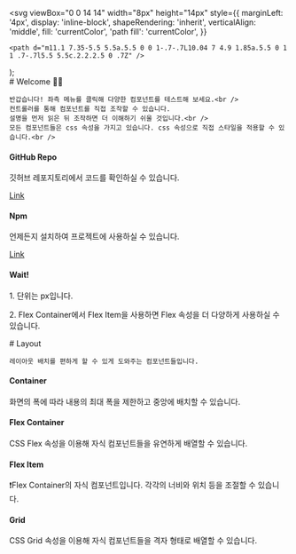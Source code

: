 
  <svg
    viewBox="0 0 14 14"
    width="8px"
    height="14px"
    style={{
      marginLeft: '4px',
      display: 'inline-block',
      shapeRendering: 'inherit',
      verticalAlign: 'middle',
      fill: 'currentColor',
      'path fill': 'currentColor',
    }}
  >
    <path d="m11.1 7.35-5.5 5.5a.5.5 0 0 1-.7-.7L10.04 7 4.9 1.85a.5.5 0 1 1 .7-.7l5.5 5.5c.2.2.2.5 0 .7Z" />
  </svg>
);

<Meta title="Instruction" />

<div className="sb-container">
  <div className='sb-section-title'>
    # Welcome 👋🏻

    반갑습니다! 좌측 메뉴를 클릭해 다양한 컴포넌트를 테스트해 보세요.<br />
    컨트롤러를 통해 컴포넌트를 직접 조작할 수 있습니다.
    설명을 먼저 읽은 뒤 조작하면 더 이해하기 쉬울 것입니다.<br />
    모든 컴포넌트들은 css 속성을 가지고 있습니다. css 속성으로 직접 스타일을 적용할 수 있습니다.<br />

  </div>
  
  <div className="sb-section">
    <div className="sb-section-item">
      <h4 className="sb-section-item-heading">GitHub Repo</h4>
      <p className="sb-section-item-paragraph">깃허브 레포지토리에서 코드를 확인하실 수 있습니다.</p>
      <a
        href="https://github.com/feb-dain/layout-component"
        target="_blank"
      >Link<RightArrow /></a>
    </div>
    <div className="sb-section-item">
      <h4 className="sb-section-item-heading">Npm</h4>
      <p className="sb-section-item-paragraph">언제든지 설치하여 프로젝트에 사용하실 수 있습니다.</p>
      <a
        href="https://www.npmjs.com/package/yummy-design-component"
        target="_blank"
      >Link<RightArrow /></a>
    </div>
  </div>
</div>

<div className="sb-addon">
  <div className="sb-addon-text">
    <h4>Wait!</h4>
    <p>1. 단위는 px입니다.</p>
    <p>2. Flex Container에서 Flex Item을 사용하면 Flex 속성을 더 다양하게 사용하실 수 있습니다.</p>
  </div>
  <div className="sb-addon-img"></div>
</div>

<div className="sb-container">
  <div className='sb-section-title'>
    # Layout

    레이아웃 배치를 편하게 할 수 있게 도와주는 컴포넌트들입니다.

  </div>

  <div className="sb-section">
    <div className="sb-features-grid">
      <div className="sb-grid-item">
        <h4 className="sb-section-item-heading">Container</h4>
        <p className="sb-section-item-paragraph"> 화면의 폭에 따라 내용의 최대 폭을 제한하고 중앙에 배치할 수 있습니다. </p>
      </div>
      <div className="sb-grid-item">
        <h4 className="sb-section-item-heading">Flex Container</h4>
        <p className="sb-section-item-paragraph">CSS Flex 속성을 이용해 자식 컴포넌트들을 유연하게 배열할 수 있습니다.</p>
      </div>
      <div className="sb-grid-item">
        <h4 className="sb-section-item-heading">Flex Item</h4>
        <p className="sb-section-item-paragraph">
          ❗Flex Container의 자식 컴포넌트입니다. 각각의 너비와 위치 등을 조절할 수 있습니다.
        </p>
      </div>
      <div className="sb-grid-item">
        <h4 className="sb-section-item-heading">Grid</h4>
        <p className="sb-section-item-paragraph">
          CSS Grid 속성을 이용해 자식 컴포넌트들을 격자 형태로 배열할 수 있습니다.
        </p>
      </div>
    </div>
  </div>
</div>

<style>
  {`
  .sb-container {
    margin-bottom: 48px;
  }

  .sb-section {
    width: 100%;
    display: flex;
    flex-direction: row;
    gap: 20px;
  }

  img {
    object-fit: cover;
  }

  .sb-section-title {
    margin-bottom: 32px;
  }

  .sb-section a:not(h1 a, h2 a, h3 a) {
    font-size: 14px;
  }

  .sb-section-item, .sb-grid-item {
    flex: 1;
    display: flex;
    flex-direction: column;
  }

  .sb-section-item-heading {
    padding-top: 20px !important;
    padding-bottom: 5px !important;
    margin: 0 !important;
  }
  .sb-section-item-paragraph {
    margin: 0;
    padding-bottom: 10px;
  }

  .sb-chevron {
    margin-left: 5px;
  }

  .sb-features-grid {
    display: grid;
    grid-template-columns: repeat(2, 1fr);
    grid-gap: 32px 20px;
  }

  .sb-socials {
    display: grid;
    grid-template-columns: repeat(4, 1fr);
  }

  .sb-socials p {
    margin-bottom: 10px;
  }

  .sb-explore-image {
    max-height: 32px;
    align-self: flex-start;
  }

  .sb-addon {
    width: 100%;
    display: flex;
    align-items: center;
    position: relative;
    background-color: #EEF3F8;
    border-radius: 5px;
    border: 1px solid rgba(0, 0, 0, 0.05);
    background: #EEF3F8;
    height: 180px;
    margin-bottom: 48px;
    overflow: hidden;
  }

  .sb-addon-text {
    padding-left: 48px;
  }

  .sb-addon-text h4 {
    padding-top: 0px;
  }

  .sb-addon-img {
    position: absolute;
    left: 345px;
    top: 0;
    height: 100%;
    width: 200%;
    overflow: hidden;
  }

  .sb-addon-img img {
    width: 650px;
    transform: rotate(-15deg);
    margin-left: 40px;
    margin-top: -72px;
    box-shadow: 0 0 1px rgba(255, 255, 255, 0);
    backface-visibility: hidden;
  }

  @media screen and (max-width: 800px) {
    .sb-addon-img {
      left: 300px;
    }
  }

  @media screen and (max-width: 600px) {
    .sb-section {
      flex-direction: column;
    }

    .sb-features-grid {
      grid-template-columns: repeat(1, 1fr);
    }

    .sb-socials {
      grid-template-columns: repeat(2, 1fr);
    }

    .sb-addon {
      height: 280px;
      align-items: flex-start;
      padding-top: 32px;
      overflow: hidden;
    }

    .sb-addon-text {
      padding-left: 24px;
    }

    .sb-addon-img {
      right: 0;
      left: 0;
      top: 130px;
      bottom: 0;
      overflow: hidden;
      height: auto;
      width: 124%;
    }

    .sb-addon-img img {
      width: 1200px;
      transform: rotate(-12deg);
      margin-left: 0;
      margin-top: 48px;
      margin-bottom: -40px;
      margin-left: -24px;
    }
  }
  `}
</style>
